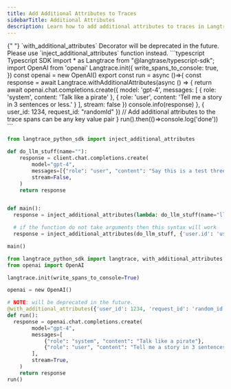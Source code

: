 ```yaml
---
title: Add Additional Attributes to Traces
sidebarTitle: Additional Attributes
description: Learn how to add additional attributes to traces in Langtrace You can add additional attributes to traces in Langtrace by simply wrapping your code with the `withAdditionalAttributes` or `inject_additional_attributes` function. This will add the specified attributes to the trace spans.
---
```


<Warning>
	{" "}
	`with_additional_attributes` Decorator will be deprecated in the future. Please
	use `inject_additional_attributes` function instead.
</Warning>

<CodeGroup>
```typescript Typescript SDK
import * as Langtrace from "@langtrase/typescript-sdk";
import OpenAI from 'openai'
Langtrace.init({
  write_spans_to_console: true,
})
const openai = new OpenAI()
export const run = async ()=>{
    const response = await Langtrace.withAdditionalAttributes(async () => {
      return await openai.chat.completions.create({
        model: 'gpt-4',
        messages: [
          { role: 'system', content: 'Talk like a pirate' },
          { role: 'user', content: 'Tell me a story in 3 sentences or less.' }
        ],
        stream: false
      })
      console.info(response)
    }, { user_id: 1234, request_id: "randomId" }) // Add additional attributes to the trace spans can be any key value pair
}
run().then(()=>console.log('done'))
```

```python Python SDK - Function Based
from langtrace_python_sdk import inject_additional_attributes

def do_llm_stuff(name=""):
    response = client.chat.completions.create(
        model="gpt-4",
        messages=[{"role": "user", "content": "Say this is a test three times"}],
        stream=False,
    )
    return response


def main():
  response = inject_additional_attributes(lambda: do_llm_stuff(name="llm"), {'user.id': 'userId'})

  # if the function do not take arguments then this syntax will work
  response = inject_additional_attributes(do_llm_stuff, {'user.id': 'userId'})

main()
```

```python Python SDK - Decorator Based
from langtrace_python_sdk import langtrace, with_additional_attributes
from openai import OpenAI

langtrace.init(write_spans_to_console=True)

openai = new OpenAI()

# NOTE: will be deprecated in the future.
@with_additional_attributes({'user_id': 1234, 'request_id': 'random_id'})
def run():
  response = openai.chat.completions.create(
        model="gpt-4",
        messages=[
            {"role": "system", "content": "Talk like a pirate"},
            {"role": "user", "content": "Tell me a story in 3 sentences or less."},
        ],
        stream=True,
    )
    return response
run()
```

</CodeGroup>
